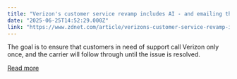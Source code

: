 ```yaml
---
title: "Verizon's customer service revamp includes AI - and emailing the CEO"
date: "2025-06-25T14:52:29.000Z"
link: "https://www.zdnet.com/article/verizons-customer-service-revamp-includes-ai-and-emailing-the-ceo/"
---
```


The goal is to ensure that customers in need of support call Verizon only once, and the carrier will follow through until the issue is resolved.

[Read more](https://www.zdnet.com/article/verizons-customer-service-revamp-includes-ai-and-emailing-the-ceo/)
